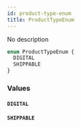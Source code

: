 ```yaml
---
id: product-type-enum
title: ProductTypeEnum
---
```



No description

```graphql
enum ProductTypeEnum {
  DIGITAL
  SHIPPABLE
}
```


### Values

#### `DIGITAL` 




#### `SHIPPABLE` 






